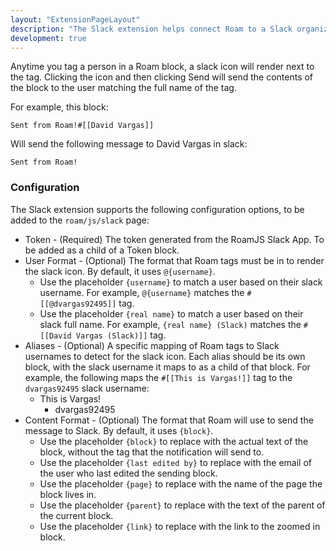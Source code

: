```yaml
---
layout: "ExtensionPageLayout"
description: "The Slack extension helps connect Roam to a Slack organization!"
development: true
---
```



<AddToSlack />

Anytime you tag a person in a Roam block, a slack icon will render next to the tag. Clicking the icon and then clicking Send will send the contents of the block to the user matching the full name of the tag. 

For example, this block:

`Sent from Roam!#[[David Vargas]]`

Will send the following message to David Vargas in slack:

`Sent from Roam!`

### Configuration

The Slack extension supports the following configuration options, to be added to the `roam/js/slack` page:

- Token - (Required) The token generated from the RoamJS Slack App. To be added as a child of a Token block.
- User Format - (Optional) The format that Roam tags must be in to render the slack icon. By default, it uses `@{username}`.
    - Use the placeholder `{username}` to match a user based on their slack username. For example, `@{username}` matches the `#[[@dvargas92495]]` tag.
    - Use the placeholder `{real name}` to match a user based on their slack full name. For example, `{real name} (Slack)` matches the `#[[David Vargas (Slack)]]` tag.
- Aliases - (Optional) A specific mapping of Roam tags to Slack usernames to detect for the slack icon. Each alias should be its own block, with the slack username it maps to as a child of that block. For example, the following maps the `#[[This is Vargas!]]` tag to the `dvargas92495` slack username:
    - This is Vargas!
        - dvargas92495
- Content Format - (Optional) The format that Roam will use to send the message to Slack. By default, it uses `{block}`.
    - Use the placeholder `{block}` to replace with the actual text of the block, without the tag that the notification will send to.
    - Use the placeholder `{last edited by}` to replace with the email of the user who last edited the sending block.
    - Use the placeholder `{page}` to replace with the name of the page the block lives in.
    - Use the placeholder `{parent}` to replace with the text of the parent of the current block.
    - Use the placeholder `{link}` to replace with the link to the zoomed in block.

